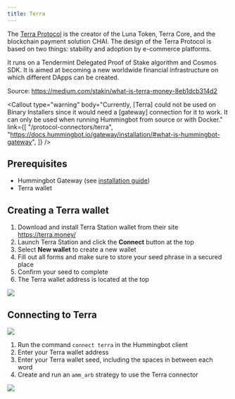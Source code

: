 ```yaml
---
title: Terra
---
```



The [Terra Protocol](https://terra.money/) is the creator of the Luna Token, Terra Core, and the blockchain payment solution CHAI. The design of the Terra Protocol is based on two things: stability and adoption by e-commerce platforms.

It runs on a Tendermint Delegated Proof of Stake algorithm and Cosmos SDK. It is aimed at becoming a new worldwide financial infrastructure on which different DApps can be created.

Source: https://medium.com/stakin/what-is-terra-money-8eb1dcb314d2

<Callout
  type="warning"
  body="Currently, [Terra] could not be used on Binary Installers since it would need a [gateway] connection for it to work. It can only be used when running Hummingbot from source or with Docker."
  link={[
    "/protocol-connectors/terra",
    "https://docs.hummingbot.io/gateway/installation/#what-is-hummingbot-gateway",
  ]}
/>

## Prerequisites

- Hummingbot Gateway (see [installation guide](/gateway/installation/))
- Terra wallet

## Creating a Terra wallet

1. Download and install Terra Station wallet from their site https://terra.money/
2. Launch Terra Station and click the **Connect** button at the top
3. Select **New wallet** to create a new wallet
4. Fill out all forms and make sure to store your seed phrase in a secured place
5. Confirm your seed to complete
6. The Terra wallet address is located at the top

![](img/terra-create-wallet.gif)

## Connecting to Terra

<Callout
  type="note"
  body="Before connecting your wallet address and seed, make sure to have Terra set up when you create your `gateway-instance`"
/>

![](img/terra_setup.png)

1. Run the command `connect terra` in the Hummingbot client
2. Enter your Terra wallet address
3. Enter your Terra wallet seed, including the spaces in between each word
4. Create and run an `amm_arb` strategy to use the Terra connector

![](img/connect-terra.gif)
